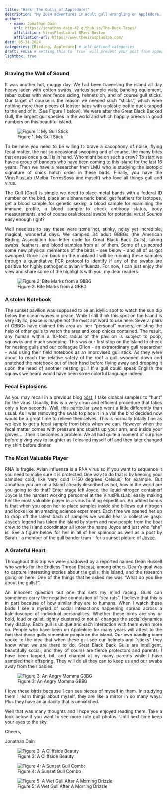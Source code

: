 ```yaml
---
title: "Hark! The Gulls of Appledore!"
description: "My 2024 adventures in adult gull wrangling on Appledore. A 5 minute read."
author:
  - name: Jonathan Dain
    url: https://jonathan-dain-42.github.io/The-Duck-Tapes/
    affiliation: VirusPlusLab at UMass Boston
    affiliation-url: https://www.theviruspluslab.com/
date: 05-31-2024
categories: [Birding, Appledore] # self-defined categories
draft: FALSE # setting this to `true` will prevent your post from appearing on your listing page until you're ready!
lightbox: true
---
```


<div style="text-align: justify">

### Braving the Wall of Sound

It was another hot, muggy day. We had been traversing the island all day heavy laden with cotton swabs, various sample vials, banding equipment, rebar cubes with wire fence siding, helmets oh, and of course gull sticks. Our target of course is the reason we needed such "sticks", which were nothing more than pieces of lobster traps with a plastic bottle duck tapped to the end of it. (See Figure 1 below). We were after the Great Black Backed Gull, the largest gull species in the world and which happily breeds in good numbers on this beautiful island. 

![Figure 1: My Gull Stick](Gull_Stick.jpg)

To be here you need to be willing to brave a cacophony of noise, flying fecal matter, the not so occasional swooping and of course, the many bites that ensue once a gull is in hand. Who might be on such a crew? To start we have a group of banders who have been coming to this island for the last 16 years. Then we have a researcher from LMU who is studying the isotopic signature of chick hatch order in these birds. Finally, you have the VirusPlusLab (Melba TorresSosa and myself) who love all things gull and virus.

The Gull (Goal) is simple we need to place metal bands with a federal ID number on the bird, place an alphanumeric band, get feathers for isotopes, get a blood sample for genetic sexing, a blood sample for examining the immune profile, a blood sample to check antibody status, body measurements, and of course oral/cloacal swabs for potential virus! Sounds easy enough right? 

Well needless to say these were some hot, stinky, noisy yet incredible, magical, wonderful days. We sampled 34 adult GBBGs (the American Birding Association four-letter code for Great Black Back Gulls), taking swabs, feathers, and blood samples from all of them. Some of us scored some new physical mementos of the birds - see below - and all of us got swooped. Once I am back on the mainland I will be running these samples through a quantitative PCR protocol to identify if any of the swabs are positive for highly pathogenic avian influenza. For now, I can just enjoy the view and share some of the highlights with you, my dear readers. 

![Figure 2: Bite Marks from a GBBG](Bitemakrs.jpg)

### A stolen Notebook

The sunset pavilion was supposed to be an idyllic spot to watch the sun dip below the ocean waves in peace. While I still think this spot on the Island is very idyllic, peace is maybe not the most apt word to use here. Several pairs of GBBGs have claimed this area as their "personal" nursery, enlisting the help of other gulls to watch the area and keep chicks contained. The result, any human within a 10-foot radius of the pavilion is subject to poop, squawks and much swooping. This was our first stop on the island to check for nesting gulls and our colleague Dillon - an extraordinary gull researcher - was using their field notebook as an improvised gull stick. As they were about to reach the relative safety of the roof a gull swooped down and snatched the notebook out of their hand before flying away and dropping it upon the head of another nesting gull! If a gull could speak English the squawk we heard would have been some colorful language indeed. 

### Fecal Explosions

As you may recall in a previous blog [post](https://jonathan-dain-42.github.io/The-Duck-Tapes/Blog_Posts/2023-06-15/2023-06-15.html), I take cloacal samples to "hunt" for the virus. Usually, this is a very clean and efficient procedure that takes only a few seconds. Well, this particular swab went a little differently than usual. As I was removing the swab to place it in a vial the bird decided now would be a great time to relieve themselves. This is normally totally fine as we love to get a fecal sample from birds when we can. However when the fecal matter comes with pressure and squirts up your arm, and inside your gloves......then it becomes a problem. We all had quite a moment of surprise before giving way to laughter as I cleaned myself off and then later changed my shirt before dinner. 

### The Most Valuable Player

RNA is fragile. Avian influenza is a RNA virus so if you want to sequence it you need to make sure it is protected. One way to do that is by keeping your samples cold, like very cold (-150 degrees Celsius) for example. But Jonathan you are on a Island already described as hot, how in the world are you going to do that? Enter stage left Joyce, the liquid nitrogen container! Joyce is the hardest working personnel at the VirusPlusLab, easily making her the most valuable player in a virus hunting expedition. An added bonus is that when you open her to place samples inside she billows out nitrogen and looks like an amazing science experiment. Each time we opened her up to drop off the latest bach of samples we would hear a collective gasp. Joyce's legend has taken the island by storm and now people from the boat crew to the island coordinator all know the name Joyce and just who "she" is. See a figure below for her in all of her splendor as well as a post by Sarah - a member of the gull bander team - for a sunset picture of [Joyce](https://gullsofappledore.wordpress.com/2023/06/27/cautious-optimism-as-high-summer-approaches/). 

### A Grateful Heart

Throughout this trip we were shadowed by a reported named Dean Russell who works for the Endless Thread [Podcast](https://open.spotify.com/show/6oApMJxXM8nni0hYAqgDRr?si=5a8e101d89fd4171), among others. Dean's goal was to capture interesting stories about the gulls, this island, and the research going on here. One of the things that he asked me was "What do you like about the gulls?". 

An innocent question but one that sets my mind racing. Gulls can sometimes carry the negative connotation of "sea rats". I believe that this is in part because of how similar they are to humans. When I watch these birds I see a myriad of social interactions happening spread across a kaleidoscope of individual personalities. Whether these birds are shy or bold, loud or quiet, tightly clustered or not all changes the social dynamics they display. Each gull is unique and each interaction with them even more so. People who have been on Appledore for many years will attest to the fact that these gulls remember people on the island. Our own banding team spoke to the idea that when these gull see our helmets and "sticks" they know what we are there to do. Great Black Back Gulls are intelligent, beautifully social, and they of course are fierce protectors and parents. I have been tapped, bit, and charged at by many parents while I have sampled their offspring. They will do all they can to keep us and our swabs away from their babies. 

![Figure 3: An Angry Momma GBBG](Angry.jpeg)

I love these birds because I can see pieces of myself in them. In studying them I learn things about myself, they are like a mirror in so many ways. Plus they have an audacity that is unmatched. 

Well that was many thoughts and I hope you enjoyed reading them. Take a look below if you want to see more cute gull photos. Until next time keep your eyes to the sky. 

Cheers,  

Jonathan Dain

::: {layout-nrow="2"}
![Figure 3: A Cliffside Beauty](Seabird.jpeg)  

![Figure 4: A Sunset Gull Combo](Sunset.jpeg)  

![Figure 5: A Wet Gull After A Morning Drizzle](Wet_Gull.jpeg)  
:::

